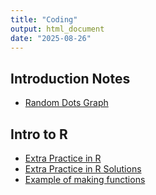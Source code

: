 ```yaml
---
title: "Coding"
output: html_document
date: "2025-08-26"
---
```


## Introduction Notes
* [Random Dots Graph](R/intro_dot_graphs.R)

## Intro to R 
* [Extra Practice in R](R/extra_R_practice.Rmd)
* [Extra Practice in R Solutions](R/extra_R_practice_solutions.Rmd)
* [Example of making functions](R/functions.Rmd)